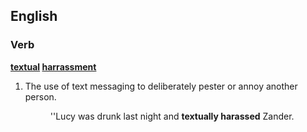 {{rfd}}
==English==

===Verb===
'''[[textual]] [[harrassment]]'''

# {{slang}} The use of text messaging to deliberately pester or annoy another person.
#:''Lucy was drunk last night and '''textually harassed''' Zander.